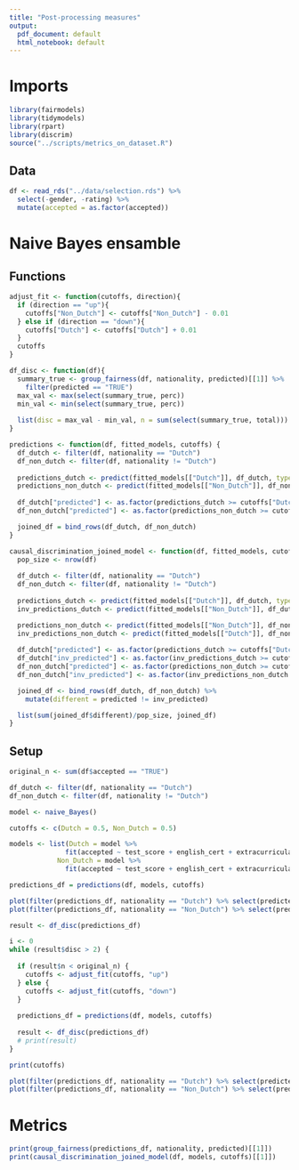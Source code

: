 ```yaml
---
title: "Post-processing measures"
output:
  pdf_document: default
  html_notebook: default
---
```

# Imports
```r
library(fairmodels)
library(tidymodels)
library(rpart)
library(discrim)
source("../scripts/metrics_on_dataset.R")
```
## Data
```r
df <- read_rds("../data/selection.rds") %>%
  select(-gender, -rating) %>%
  mutate(accepted = as.factor(accepted))
```

# Naive Bayes ensamble
## Functions
```r
adjust_fit <- function(cutoffs, direction){
  if (direction == "up"){
    cutoffs["Non_Dutch"] <- cutoffs["Non_Dutch"] - 0.01
  } else if (direction == "down"){
    cutoffs["Dutch"] <- cutoffs["Dutch"] + 0.01
  }
  cutoffs
}

df_disc <- function(df){
  summary_true <- group_fairness(df, nationality, predicted)[[1]] %>%
    filter(predicted == "TRUE")
  max_val <- max(select(summary_true, perc))
  min_val <- min(select(summary_true, perc))
  
  list(disc = max_val - min_val, n = sum(select(summary_true, total)))
}

predictions <- function(df, fitted_models, cutoffs) {
  df_dutch <- filter(df, nationality == "Dutch")
  df_non_dutch <- filter(df, nationality != "Dutch")
  
  predictions_dutch <- predict(fitted_models[["Dutch"]], df_dutch, type="prob")[".pred_TRUE"]
  predictions_non_dutch <- predict(fitted_models[["Non_Dutch"]], df_non_dutch, type="prob")[".pred_TRUE"]
  
  df_dutch["predicted"] <- as.factor(predictions_dutch >= cutoffs["Dutch"])
  df_non_dutch["predicted"] <- as.factor(predictions_non_dutch >= cutoffs["Non_Dutch"])

  joined_df = bind_rows(df_dutch, df_non_dutch)
}

causal_discrimination_joined_model <- function(df, fitted_models, cutoffs) {
  pop_size <- nrow(df)
  
  df_dutch <- filter(df, nationality == "Dutch")
  df_non_dutch <- filter(df, nationality != "Dutch")
  
  predictions_dutch <- predict(fitted_models[["Dutch"]], df_dutch, type="prob")[".pred_TRUE"]
  inv_predictions_dutch <- predict(fitted_models[["Non_Dutch"]], df_dutch, type="prob")[".pred_TRUE"]

  predictions_non_dutch <- predict(fitted_models[["Non_Dutch"]], df_non_dutch, type="prob")[".pred_TRUE"]
  inv_predictions_non_dutch <- predict(fitted_models[["Dutch"]], df_non_dutch, type="prob")[".pred_TRUE"]
  
  df_dutch["predicted"] <- as.factor(predictions_dutch >= cutoffs["Dutch"])
  df_dutch["inv_predicted"] <- as.factor(inv_predictions_dutch >= cutoffs["Non_Dutch"])
  df_non_dutch["predicted"] <- as.factor(predictions_non_dutch >= cutoffs["Non_Dutch"])
  df_non_dutch["inv_predicted"] <- as.factor(inv_predictions_non_dutch >= cutoffs["Dutch"])

  joined_df <- bind_rows(df_dutch, df_non_dutch) %>%
    mutate(different = predicted != inv_predicted)

  list(sum(joined_df$different)/pop_size, joined_df)
}
```

## Setup
```r
original_n <- sum(df$accepted == "TRUE")

df_dutch <- filter(df, nationality == "Dutch")
df_non_dutch <- filter(df, nationality != "Dutch")

model <- naive_Bayes()
```

```r
cutoffs <- c(Dutch = 0.5, Non_Dutch = 0.5)

models <- list(Dutch = model %>% 
              fit(accepted ~ test_score + english_cert + extracurricular, df_dutch),
            Non_Dutch = model %>% 
              fit(accepted ~ test_score + english_cert + extracurricular, df_non_dutch))

predictions_df = predictions(df, models, cutoffs)

plot(filter(predictions_df, nationality == "Dutch") %>% select(predicted))
plot(filter(predictions_df, nationality == "Non_Dutch") %>% select(predicted))

result <- df_disc(predictions_df)

i <- 0
while (result$disc > 2) {
  
  if (result$n < original_n) {
    cutoffs <- adjust_fit(cutoffs, "up")
  } else {
    cutoffs <- adjust_fit(cutoffs, "down")
  }
  
  predictions_df = predictions(df, models, cutoffs)
  
  result <- df_disc(predictions_df)
  # print(result)
}

print(cutoffs)

plot(filter(predictions_df, nationality == "Dutch") %>% select(predicted))
plot(filter(predictions_df, nationality == "Non_Dutch") %>% select(predicted))
```

# Metrics
```r
print(group_fairness(predictions_df, nationality, predicted)[[1]])
print(causal_discrimination_joined_model(df, models, cutoffs)[[1]])
```

